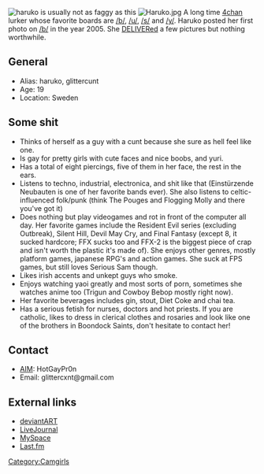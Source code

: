 {{lowercase}}
[[Image:004.jpg|thumb|haruko is usually not as faggy as this]]
[[Image:Haruko.jpg|thumb]]
A long time [[4chan]] lurker whose favorite boards are [[/b/]], [[/u/]], [[/s/]] and [[/y/]]. Haruko posted her first photo on [[/b/]] in the year 2005. She [[DELIVER]]ed a few pictures but nothing worthwhile.

== General ==
* Alias: haruko, glittercunt
* Age: 19
* Location: Sweden

== Some shit ==
* Thinks of herself as a guy with a cunt because she sure as hell feel like one.
* Is gay for pretty girls with cute faces and nice boobs, and yuri.
* Has a total of eight piercings, five of them in her face, the rest in the ears.
* Listens to techno, industrial, electronica, and shit like that (Einstürzende Neubauten is one of her favorite bands ever). She also listens to celtic-influenced folk/punk (think The Pouges and Flogging Molly and there you've got it)
* Does nothing but play videogames and rot in front of the computer all day. Her favorite games include the Resident Evil series (excluding Outbreak), Silent Hill, Devil May Cry, and Final Fantasy (except 8, it sucked hardcore; FFX sucks too and FFX-2 is the biggest piece of crap and isn't worth the plastic it's made of). She enjoys other genres, mostly platform games, japanese RPG's and action games. She suck at FPS games, but still loves Serious Sam though.
* Likes irish accents and unkept guys who smoke.
* Enjoys watching yaoi greatly and most sorts of porn, sometimes she watches anime too (Trigun and Cowboy Bebop mostly right now).
* Her favorite beverages includes gin, stout, Diet Coke and chai tea.
* Has a serious fetish for nurses, doctors and hot priests. If you are catholic, likes to dress in clerical clothes and rosaries and look like one of the brothers in Boondock Saints, don't hesitate to contact her!

== Contact ==
* [[AIM]]: HotGayPr0n
* Email: glittercxnt@gmail.com

== External links ==
* [http://glittercunt.deviantart.com/ deviantART]
* [http://brokencircuitry.livejournal.com/ LiveJournal]
* [http://myspace.com/zombiecunt MySpace]
* [http://www.last.fm/user/glittercxnt/ Last.fm]
{{CamwhoresWhoDeliver}}
[[Category:Camgirls]]